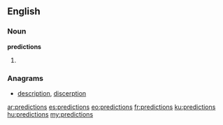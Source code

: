 ==English==

===Noun===
'''predictions'''

# {{plural of|[[prediction]]}}

===Anagrams===
* [[description#English|description]], [[discerption#English|discerption]]

[[ar:predictions]]
[[es:predictions]]
[[eo:predictions]]
[[fr:predictions]]
[[ku:predictions]]
[[hu:predictions]]
[[my:predictions]]